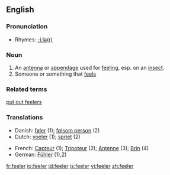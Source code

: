 ==English==

===Pronunciation===
*Rhymes: [[Rhymes:English:-iːlə(r)|-iːlə(r)]]

===Noun===
{{en-noun}}

# An [[antenna]] or [[appendage]] used for [[feel]]ing, esp. on an [[insect]].
# Someone or something that [[feel]]s

===Related terms===
[[put out feelers]]

===Translations===
{{rfc-trans}}
{{top}}
*Danish: [[føler]] {{c}} (1); [[følsom person]] {{c}} (2)
*Dutch: [[voeler]] {{c}} (1); [[spriet]] {{c}} (2)
{{mid}}
*French: [[Capteur]] {{c}} (1); [[Tripoteur]] {{c}} (2); [[Antenne]] {{c}} (3); [[Brin]] {{c}} (4)
*German: [[Fühler]] {{m}} (1),2)
{{bottom}}

[[fr:feeler]]
[[io:feeler]]
[[id:feeler]]
[[is:feeler]]
[[vi:feeler]]
[[zh:feeler]]